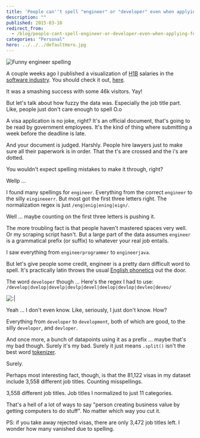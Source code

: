 ```yaml
---
title: 'People can''t spell "engineer" or "developer" even when applying for a visa'
description: ""
published: 2015-03-10
redirect_from:
  - /blog/people-cant-spell-engineer-or-developer-even-when-applying-for-a-visa/swizec/6660
categories: "Personal"
hero: ../../../defaultHero.jpg
---
```


![Funny engineer spelling](./img/Funny-engineer-spelling1f9c06.jpeg)

A couple weeks ago I published a visualization of [H1B](http://en.wikipedia.org/wiki/H-1B_visa "H-1B visa") salaries in the [software industry](http://en.wikipedia.org/wiki/Software_industry "Software industry"). You should check it out, [here](http://swizec.github.io/h1b-software-salaries/#2014-ca-engineer).

It was a smashing success with some 46k visitors. Yay!

But let's talk about how fuzzy the data was. Especially the job title part. Like, people just don't care enough to spell O.o

A visa application is no joke, right? It's an official document, that's going to be read by government employees. It's the kind of thing where submitting a week before the deadline is late.

And your document is judged. Harshly. People hire lawyers just to make sure all their paperwork is in order. That the t's are crossed and the i's are dotted.

You wouldn't expect spelling mistakes to make it through, right?

Wellp ...

I found many spellings for `engineer`. Everything from the correct `engineer` to the silly `eingineeerr`. But most got the first three letters right. The normalization regex is just `/eng|enig|ening|eign/`.

Well ... maybe counting on the first three letters is pushing it.

The more troubling fact is that people haven't mastered spaces very well. Or my scraping script hasn't. But a large part of the data assumes `engineer` is a grammatical prefix (or suffix) to whatever your real job entails.

I saw everything from `engineerprogrammer` to `engineerjava`.

But let's give people some credit, engineer is a pretty darn difficult word to spell. It's practically latin throws the usual [English phonetics](http://en.wikipedia.org/wiki/English_phonology "English phonology") out the door.

The word `developer` though ... Here's the regex I had to use: `/develop|dvelop|develp|devlp|devel|deelop|devlop|devleo|deveo/`

![:|](./img/images-27490.gif)

Yeah ... I don't even know. Like, seriously, I just don't know. How?

Everything from `developer` to `development`, both of which are good, to the silly `developor`, and `devloper`.

And once more, a bunch of datapoints using it as a prefix ... maybe that's my bad though. Surely it's my bad. Surely it just means `.split()` isn't the best word [tokenizer](http://en.wikipedia.org/wiki/Lexical_analysis "Lexical analysis").

Surely.

Perhaps most interesting fact, though, is that the 81,122 visas in my dataset include 3,558 different job titles. Counting misspellings.

3,558 different job titles. Job titles I normalized to just 11 categories.

That's a hell of a lot of ways to say "person creating business value by getting computers to do stuff". No matter which way you cut it.

PS: if you take away rejected visas, there are only 3,472 job titles left. I wonder how many vanished due to spelling.
